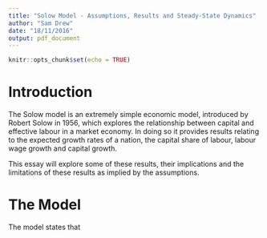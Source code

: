 ```yaml
---
title: "Solow Model - Assumptions, Results and Steady-State Dynamics"
author: "Sam Drew"
date: "18/11/2016"
output: pdf_document
---
```


```r
knitr::opts_chunk$set(echo = TRUE)
```

# Introduction

The Solow model is an extremely simple economic model, introduced by Robert Solow in 1956, which explores the relationship between capital and effective labour in a market economy. In doing so it provides results relating to the expected growth rates of a nation, the capital share of labour, labour wage growth and capital growth. 

This essay will explore some of these results, their implications and the limitations of these results as implied by the assumptions.

# The Model

The model states that 

```r
```

